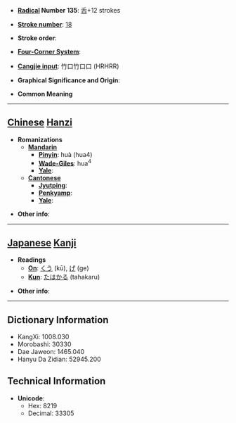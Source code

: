 * '''[[Wiktionary:Chinese radical index| Radical]] Number 135''': [[Wiktionary:Chinese radical index 舌|舌]]+12 strokes

* '''[[Wiktionary:Chinese total strokes index|Stroke number]]''': [[Wiktionary:Chinese total strokes index 18|18]]

* '''Stroke order''': 

* '''[[Wiktionary:Chinese four corner index|Four-Corner System]]''': 

* '''[[Wiktionary:Chinese Cangjie index|Cangjie input]]''': 竹口竹口口 (HRHRR)

* '''Graphical Significance and Origin''': 

* '''Common Meaning'''

----

== [[Chinese]] [[Hanzi]] ==

* '''Romanizations'''
** '''[[Mandarin]]'''
*** '''[[Pinyin]]''': huà (hua4)
*** '''[[Wade-Giles]]''': hua<sup>4</sup>
*** '''[[Yale]]''': 
** '''[[Cantonese]]'''
*** '''[[Jyutping]]''':
*** '''[[Penkyamp]]''': 
*** '''[[Yale]]''': 

* '''Other info''': 

----

== [[Japanese]] [[Kanji]] ==

* '''Readings'''
** '''[[On]]''': [[くう]] (kū), [[げ]] (ge)
** '''[[Kun]]''': [[たはかる]] (tahakaru)

* '''Other info''':  

----

== Dictionary Information ==

* KangXi: 1008.030
* Morobashi: 30330
* Dae Jaweon: 1465.040
* Hanyu Da Zidian: 52945.200

== Technical Information ==

* '''Unicode''':
** Hex: 8219
** Decimal: 33305